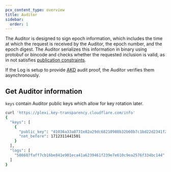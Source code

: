 ```yaml
---
pcx_content_type: overview
title: Auditor
sidebar:
  order: 1
---
```


The Auditor is designed to sign epoch information, which includes the time at which the request is received by the Auditor, the epoch number, and the epoch digest. The Auditor serializes this information in binary using protobuf or bincode and checks whether the requested inclusion is valid, as in not satisfies [publication constraints](/key-transparency/api/epochs/#constraints).

If the Log is setup to provide [AKD](https://github.com/facebook/akd) audit proof, the Auditor verifies them asynchronously.

## Get Auditor information

`keys` contain Auditor public keys which allow for key rotation later.

```sh
curl 'https://plexi.key-transparency.cloudflare.com/info'
{
  "keys": [
    {
      "public_key": "d1036a33a8731e82a29dc68210988b32b60b7c1bd22d2341f2e339f4db3a2f4a",
      "not_before": 1712311441501
    }
  ],
  "logs": [
    "508607faff7cb16be841e901eca41a6239461f239e7e610c9ea2576f334bc144"
  ]
}
```
